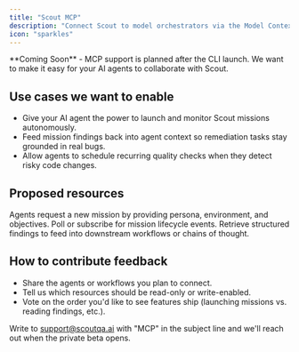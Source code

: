 ```yaml
---
title: "Scout MCP"
description: "Connect Scout to model orchestrators via the Model Context Protocol."
icon: "sparkles"
---
```


<Warning>
  **Coming Soon** - MCP support is planned after the CLI launch. We want to make it easy for your AI agents to collaborate with Scout.
</Warning>

## Use cases we want to enable

- Give your AI agent the power to launch and monitor Scout missions autonomously.
- Feed mission findings back into agent context so remediation tasks stay grounded in real bugs.
- Allow agents to schedule recurring quality checks when they detect risky code changes.

## Proposed resources

<ResponseField name="missions.launch" type="procedure" required>
Agents request a new mission by providing persona, environment, and objectives.
</ResponseField>

<ResponseField name="missions.status" type="query">
Poll or subscribe for mission lifecycle events.
</ResponseField>

<ResponseField name="findings.list" type="query">
Retrieve structured findings to feed into downstream workflows or chains of thought.
</ResponseField>

## How to contribute feedback

- Share the agents or workflows you plan to connect.
- Tell us which resources should be read-only or write-enabled.
- Vote on the order you'd like to see features ship (launching missions vs. reading findings, etc.).

Write to [support@scoutqa.ai](mailto:support@scoutqa.ai) with "MCP" in the subject line and we'll reach out when the private beta opens.
